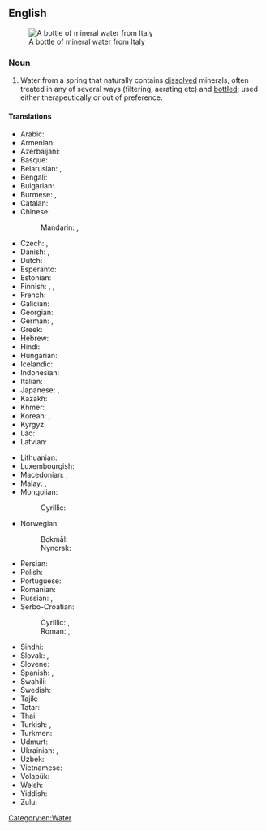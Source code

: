 ==English==
{{wikipedia}}
[[File:Acqua Panna mineral water in a glass bottle - 20140408.jpg|thumb|upright|A bottle of mineral water from Italy]]

===Noun===
{{en-noun|-|s}}

# Water from a spring that naturally contains [[dissolved]] minerals, often treated in any of several ways (filtering, aerating etc) and [[bottle]]d; used either therapeutically or out of preference.

====Translations====
{{trans-top|water containing dissolved minerals}}
* Arabic: {{t|ar|مَاء مَعْدِنِيّ|m}}
* Armenian: {{t+|hy|հանքային ջուր}}
* Azerbaijani: {{t|az|mineral su}}
* Basque: {{t|eu|ur mineral}}
* Belarusian: {{t|be|мінера́льная вада́|f}}, {{t|be|мінера́лка|f}}
* Bengali: {{t-needed|bn}}
* Bulgarian: {{t|bg|минера́лна вода́|f}}
* Burmese: {{t|my|တွင်းထွက်ရေ}}, {{t|my|ဓာတ်သတ္တုရေ}}
* Catalan: {{t|ca|aigua mineral|f}}
* Chinese:
*: Mandarin: {{t+|cmn|礦泉水}}, {{t+|cmn|矿泉水|tr=kuàngquánshuǐ}}
* Czech: {{t+|cs|minerálka|f}}, {{t+|cs|minerální voda|f}}
* Danish: {{t|da|danskvand|n|c}}, {{t|da|mineralvand|n|c}}
* Dutch: {{t+|nl|mineraalwater|n}}
* Esperanto: {{t|eo|mineralakvo}}
* Estonian: {{t|et|mineraalvesi}}
* Finnish: {{t|fi|kivennäisvesivesi}}, {{t+|fi|mineraalivesi}}, {{t+|fi|lähdevesi}}
* French: {{t+|fr|eau minérale|f}}
* Galician: {{t+|gl|auga mineral|f}}
* Georgian: {{t|ka|მინერალური წყალი}}
* German: {{t+|de|Mineralwasser|n}}, {{t+|de|Wasser|n}}
* Greek: {{t|el|μεταλλικό νερό|n}}
* Hebrew: {{t|he|מים מינרלים|m-p|tr=máyim minerálim}}
* Hindi: {{t|hi|मिनरल वाटर|m}}
* Hungarian: {{t+|hu|ásványvíz}}
* Icelandic: {{t|is|ölkelduvatn|n}}
* Indonesian: {{t+|id|air mineral}}
* Italian: {{t|it|acqua minerale|f}}
* Japanese: {{t+|ja|ミネラルウォーター|tr=mineraru wōtā}}, {{t|ja|鉱泉水|tr=こうせんすい, kōsensui}}
* Kazakh: {{t|kk|минерал су}}
* Khmer: {{t|km|ទឹកខនិជ}}
* Korean: {{t+|ko|광천수(鑛泉水)}}, {{t|ko|미네랄 워터}}
* Kyrgyz: {{t|ky|минерал суу}}
* Lao: {{t|lo|ນ້ຳແຣ່}}
* Latvian: {{t|lv|mineralūdens|m}}
{{trans-mid}}
* Lithuanian: {{t|lt|mineralinis vanduo|m}}
* Luxembourgish: {{t|lb|Mineralwaasser}}
* Macedonian: {{t|mk|кисела́ вода|f}}, {{t|mk|минера́лна вода|f}}
* Malay: {{t+|ms|air mineral}}, {{t|ms|air semulajadi}}
* Mongolian:
*: Cyrillic: {{t|mn|рашаан ус}}
* Norwegian:
*: Bokmål: {{t|nb|mineralvann|n}}
*: Nynorsk: {{t|nn|mineralvatn|n}}
* Persian: {{t+|fa|آب معدنی|tr=âb-e ma'dani}}
* Polish: {{t+|pl|woda mineralna|f}}
* Portuguese: {{t+|pt|água mineral|f}}
* Romanian: {{t+|ro|apă minerală|f}}
* Russian: {{t+|ru|минера́льная вода́|f}}, {{t+|ru|минера́лка|f}} {{qualifier|colloquial}}
* Serbo-Croatian:
*: Cyrillic: {{t|sh|кисела вода|f}}, {{t|sh|минерална вода|f}}
*: Roman: {{t|sh|kisela voda|f}}, {{t|sh|mineralna voda|f}}
* Sindhi: {{t+|sd|ُمعدنياب|m|tr=maediniyaab}}
* Slovak: {{t|sk|minerálna voda|f}}, {{t|sk|minerálka|f}}
* Slovene: {{t+|sl|mineralna voda|f}}
* Spanish: {{t+|es|agua mineral|f}}, {{t|es|agua mineralizada|f}}
* Swahili: {{t+|sw|madini}}
* Swedish: {{t+|sv|mineralvatten|n}}
* Tajik: {{t+|tg|оби маъданӣ}}
* Tatar: {{t|tt|минераль су}}
* Thai: {{t+|th|น้ำแร่}}
* Turkish: {{t+|tr|maden suyu}}, {{t+|tr|soda}}
* Turkmen: {{t|tk|mineral suw}}
* Udmurt: {{t|udm|муиз ву}}
* Ukrainian: {{t|uk|мінера́льна вода́|f}}, {{t|uk|мінера́лка|f}}
* Uzbek: {{t|uz|mineral suv}}
* Vietnamese: {{t|vi|nước khoáng}}
* Volapük: {{t|vo|minavat}}
* Welsh: {{t+|cy|dŵr mineral|m}}
* Yiddish: {{t|yi|מינעראַל־וואַסער|n}}
* Zulu: {{t-needed|zu}}
{{trans-bottom}}

[[Category:en:Water]]